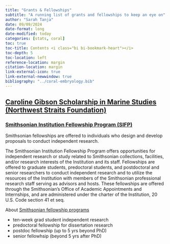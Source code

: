 ```yaml
---
title: "Grants & Fellowships"
subtitle: "A running list of grants and fellowships to keep an eye on"
author: "Sarah Tanja"
date: 09/09/2024
date-format: long
date-modified: today
categories: [stats, coral]
toc: true
toc-title: Contents <i class="bi bi-bookmark-heart"></i>
toc-depth: 5
toc-location: left
reference-location: margin
citation-location: margin
link-external-icon: true
link-external-newwindow: true
bibliography: "../coral-embryology.bib"
---
```


## [Caroline Gibson Scholarship in Marine Studies (Northwest Straits Foundation)](https://nwstraitsfoundation.org/get-involved/caroline-gibson-scholarship-fund/)

### [**Smithsonian Institution Fellowship Program (SIFP)**](https://fellowships.si.edu/opportunity/smithsonian-institution-fellowship-program-sifp)

Smithsonian fellowships are offered to individuals who design and develop proposals to conduct independent research.

The Smithsonian Institution Fellowship Program offers opportunities for independent research or study related to Smithsonian collections, facilities, and/or research interests of the Institution and its staff. Fellowships are offered to graduate students, predoctoral students, and postdoctoral and senior researchers to conduct independent research and to utilize the resources of the Institution with members of the Smithsonian professional research staff serving as advisors and hosts. These fellowships are offered through the Smithsonian’s Office of Academic Appointments and Internships, and are administered under the charter of the Institution, 20 U.S. Code section 41 et seq.

About [Smithsonian fellowship programs](https://fellowships.si.edu/fellowship-programs)

- ten-week grad student independent research 
- predoctoral fellowship for dissertation research
- postdoc fellowship (up to 5 yrs beyond PhD)
- senior fellowhsip (beyond 5 yrs after PhD)